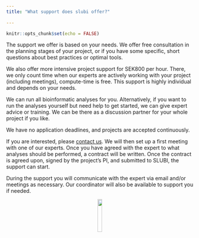```yaml
---
title: "What support does slubi offer?"
  
---
```


```r
knitr::opts_chunk$set(echo = FALSE)

```


The support we offer is based on your needs. We offer free consultation in the planning stages of your project, or if you have some specific, short questions about best practices or optimal tools.  

We also offer more intensive project support for SEK800 per hour. There, we only count time when our experts are actively working with your project (including meetings), compute-time is free. This support is highly individual and depends on your needs. 

We can run all bioinformatic analyses for you. Alternatively, if you want to run the analyses yourself but need help to get started, we can give expert advice or training. We can be there as a discussion partner for your whole project if you like.

We have no application deadlines, and projects are accepted continuously. 

If you are interested, please [contact us](Support_how.html). We will then set up a first meeting with one of our experts. Once you have agreed with the expert to what analyses should be performed, a contract will be written. Once the contract is agreed upon, signed by the project's PI, and submitted to SLUBI, the support can start. 

During the support you will communicate with the expert via email and/or meetings as necessary. Our coordinator will also be available to support you if needed.


  
<center>
![](images/SLUBI_logo.png){#id .class width=15%}
</center>
 
